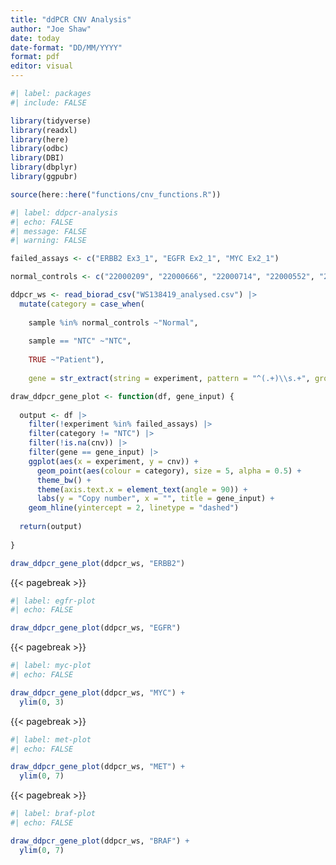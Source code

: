 ```yaml
---
title: "ddPCR CNV Analysis"
author: "Joe Shaw"
date: today
date-format: "DD/MM/YYYY"
format: pdf
editor: visual
---
```


```r
#| label: packages
#| include: FALSE

library(tidyverse)
library(readxl)
library(here)
library(odbc)
library(DBI)
library(dbplyr)
library(ggpubr)

source(here::here("functions/cnv_functions.R"))

```

```r
#| label: ddpcr-analysis
#| echo: FALSE
#| message: FALSE
#| warning: FALSE

failed_assays <- c("ERBB2 Ex3_1", "EGFR Ex2_1", "MYC Ex2_1")

normal_controls <- c("22000209", "22000666", "22000714", "22000552", "22002211")

ddpcr_ws <- read_biorad_csv("WS138419_analysed.csv") |> 
  mutate(category = case_when(
    
    sample %in% normal_controls ~"Normal",
    
    sample == "NTC" ~"NTC",
    
    TRUE ~"Patient"),
    
    gene = str_extract(string = experiment, pattern = "^(.+)\\s.+", group = 1))

draw_ddpcr_gene_plot <- function(df, gene_input) {
  
  output <- df |> 
    filter(!experiment %in% failed_assays) |> 
    filter(category != "NTC") |> 
    filter(!is.na(cnv)) |> 
    filter(gene == gene_input) |> 
    ggplot(aes(x = experiment, y = cnv)) +
      geom_point(aes(colour = category), size = 5, alpha = 0.5) +
      theme_bw() +
      theme(axis.text.x = element_text(angle = 90)) +
      labs(y = "Copy number", x = "", title = gene_input) +
    geom_hline(yintercept = 2, linetype = "dashed")
  
  return(output)
  
}

draw_ddpcr_gene_plot(ddpcr_ws, "ERBB2")

```

{{< pagebreak >}}

```r
#| label: egfr-plot
#| echo: FALSE

draw_ddpcr_gene_plot(ddpcr_ws, "EGFR")

```

{{< pagebreak >}}

```r
#| label: myc-plot
#| echo: FALSE

draw_ddpcr_gene_plot(ddpcr_ws, "MYC") +
  ylim(0, 3)

```

{{< pagebreak >}}

```r
#| label: met-plot
#| echo: FALSE

draw_ddpcr_gene_plot(ddpcr_ws, "MET") +
  ylim(0, 7)

```
{{< pagebreak >}}


```r
#| label: braf-plot
#| echo: FALSE

draw_ddpcr_gene_plot(ddpcr_ws, "BRAF") +
  ylim(0, 7)
```
